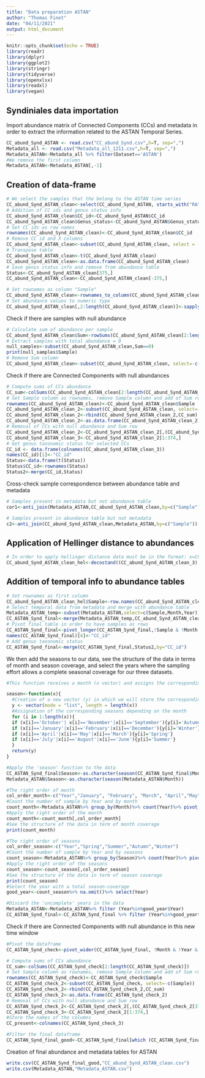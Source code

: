 ---
title: "Data preparation ASTAN"
author: "Thomas Finet"
date: "04/11/2021"
output: html_document
---

```{r}
knitr::opts_chunk$set(echo = TRUE)
library(readr)
library(dplyr)
library(ggplot2)
library(stringr)
library(tidyverse)
library(openxlsx)
library(readxl)
library(vegan)
```


## Syndiniales data importation

Import abundance matrix of Connected Components (CCs) and metadata in order to extract the information related to the ASTAN Temporal Series.

```{r}
CC_abund_Synd_ASTAN <- read.csv("CC_abund_Synd.csv",h=T, sep=",")
Metadata_all <- read.csv("Metadata_all_1211.csv",h=T, sep=",")
Metadata_ASTAN<-Metadata_all %>% filter(Dataset=='ASTAN')
#We remove the first column
Metadata_ASTAN<-Metadata_ASTAN[,-1]
```

## Creation of data-frame

```{r}
# We select the samples that the belong to the ASTAN time series
CC_abund_Synd_ASTAN_clean<-select(CC_abund_Synd_ASTAN, starts_with("RA"))
# Addition of CC ids and genus status info
CC_abund_Synd_ASTAN_clean$CC_id<-CC_abund_Synd_ASTAN$CC_id
CC_abund_Synd_ASTAN_clean$Genus_status<-CC_abund_Synd_ASTAN$Genus_status
# Set CC ids as row names
rownames(CC_abund_Synd_ASTAN_clean)<-CC_abund_Synd_ASTAN_clean$CC_id
# Remove CC id and X columns
CC_abund_Synd_ASTAN_clean<-subset(CC_abund_Synd_ASTAN_clean, select = -c(CC_id))
# Transpose table
CC_abund_Synd_ASTAN_clean<-t(CC_abund_Synd_ASTAN_clean)
CC_abund_Synd_ASTAN_clean<-as.data.frame(CC_abund_Synd_ASTAN_clean)
# Save genus status info and remove from abundance table
Status<-CC_abund_Synd_ASTAN_clean[375,]
CC_abund_Synd_ASTAN_clean<-CC_abund_Synd_ASTAN_clean[-375,]

# Set rownames as column "Sample"
CC_abund_Synd_ASTAN_clean<-rownames_to_column(CC_abund_Synd_ASTAN_clean, var="Sample")
# Set abundance values to numeric type
CC_abund_Synd_ASTAN_clean[,2:length(CC_abund_Synd_ASTAN_clean)]<-sapply(CC_abund_Synd_ASTAN_clean[,2:length(CC_abund_Synd_ASTAN_clean)],as.numeric)
```

Check if there are samples with null abundance

```{r}
# Calculate sum of abundance per sample
CC_abund_Synd_ASTAN_clean$Sum<-rowSums(CC_abund_Synd_ASTAN_clean[2:length(CC_abund_Synd_ASTAN_clean)])
# Extract samples with total abundance = 0
null_samples<-subset(CC_abund_Synd_ASTAN_clean,Sum==0)
print(null_samples$Sample)
# Remove Sum column
CC_abund_Synd_ASTAN_clean<-subset(CC_abund_Synd_ASTAN_clean, select=-c(Sum))
```

Check if there are Connected Components with null abundances

```{r}
# Compute sums of CCs abundance
CC_sum<-colSums(CC_abund_Synd_ASTAN_clean[2:length(CC_abund_Synd_ASTAN_clean)])
# Set Sample column as rownames, remove Sample column and add of Sum row
rownames(CC_abund_Synd_ASTAN_clean)<-CC_abund_Synd_ASTAN_clean$Sample
CC_abund_Synd_ASTAN_clean_2<-subset(CC_abund_Synd_ASTAN_clean, select=-c(Sample))
CC_abund_Synd_ASTAN_clean_2<-rbind(CC_abund_Synd_ASTAN_clean_2,CC_sum)
CC_abund_Synd_ASTAN_clean_2<-as.data.frame(CC_abund_Synd_ASTAN_clean_2)
# Removal of CCs with null abundance and Sum row
CC_abund_Synd_ASTAN_clean_2<-CC_abund_Synd_ASTAN_clean_2[,(CC_abund_Synd_ASTAN_clean_2[375,]) > 0]
CC_abund_Synd_ASTAN_clean_3<-CC_abund_Synd_ASTAN_clean_2[1:374,]
# Get genus taxonomic status for selected CCs
CC_id <- data.frame(colnames(CC_abund_Synd_ASTAN_clean_3))
names(CC_id)[1]<-"CC_id"
Status<-data.frame(t(Status))
Status$CC_id<-rownames(Status)
Status2<-merge(CC_id,Status)
```

Cross-check sample correspondence between abundance table and metadata

```{r}
# Samples present in metadata but not abundance table
cor1<-anti_join(Metadata_ASTAN,CC_abund_Synd_ASTAN_clean,by=c("Sample")) # we can use the first abundance table as no sample was removed

# Samples present in abundance table but not metadata
c2<-anti_join(CC_abund_Synd_ASTAN_clean,Metadata_ASTAN,by=c("Sample"))
```

## Application of Hellinger distance to abundances

```{r}
# In order to apply hellinger distance data must be in the format: x=CCs, y=samples (it is the case here)
CC_abund_Synd_ASTAN_clean_hel<-decostand((CC_abund_Synd_ASTAN_clean_3), method="hellinger")
```

## Addition of temporal info to abundance tables

```{r}
# Set rownames as first column
CC_abund_Synd_ASTAN_clean_hel$Sample<-row.names(CC_abund_Synd_ASTAN_clean_hel)
# Select temporal data from metadata and merge with abundance table
Metadata_ASTAN_temp<-subset(Metadata_ASTAN,select=c(Sample,Month,Year))
CC_ASTAN_Synd_final<-merge(Metadata_ASTAN_temp,CC_abund_Synd_ASTAN_clean_hel, by="Sample")
# Pivot final table in order to have samples as rows
CC_ASTAN_Synd_final<-pivot_longer(CC_ASTAN_Synd_final,!Sample & !Month & !Year,names_to ="CC",values_to="abundance")
names(CC_ASTAN_Synd_final)[4]<-"CC_id"
# Add genus taxonomic status
CC_ASTAN_Synd_final<-merge(CC_ASTAN_Synd_final,Status2,by="CC_id")

```

We then add the seasons to our data, see the structure of the data in terms of month and season coverage, and select the years where the sampling effort allows a complete seasonal coverage for our three datasets.

```{r}

#This function receives a month (x vector) and assigns the corresponding seasons (y vector)

season<-function(x){
  #Creation of a new vector (y) in which we will store the corresponding seasons
  y <- vector(mode = "list", length = length(x))
  #Assignation of the corresponding seasons depending on the month
  for (i in 1:length(x)){
  if (x[i]=='October'| x[i]=='November'|x[i]=='September'){y[i]='Autumn'}
  if (x[i]=='January'|x[i]=='February'|x[i]=='December'){y[i]='Winter'}
  if (x[i]=='April'|x[i]=='May'|x[i]=='March'){y[i]='Spring'}
  if (x[i]=='July'|x[i]=='August'|x[i]=='June'){y[i]='Summer'}
  }
  return(y)
}
```



```{r}
#Apply the 'season' function to the data
CC_ASTAN_Synd_final$Season<-as.character(season(CC_ASTAN_Synd_final$Month))
Metadata_ASTAN$Season<-as.character(season(Metadata_ASTAN$Month))

#The right order of month
col_order_month<-c("Year","January", "February", "March", "April","May","June","July","August", "September", "October","November", "December")
#Count the number of sample by Year and by month
count_month<-Metadata_ASTAN%>% group_by(Month)%>% count(Year)%>% pivot_wider(names_from = "Month", values_from = "n")
#Apply the right order of the month 
count_month<-count_month[,col_order_month]
#See the structure of the data in term of month coverage
print(count_month)

#The right order of seasons 
col_order_season<-c("Year","Spring","Summer","Autumn","Winter")
#Count the number of sample by Year and by seasons 
count_season<-Metadata_ASTAN%>% group_by(Season)%>% count(Year)%>% pivot_wider(names_from = "Season", values_from = "n")#Apply the right order of the month 
#Apply the right order of the seasons 
count_season<-count_season[,col_order_season]
#See the structure of the data in term of season coverage
print(count_season)
#Select the year with a total season-coverage 
good_year<-count_season%>% na.omit()%>% select(Year)

#Discard the 'uncomplete' years in the data
Metadata_ASTAN<-Metadata_ASTAN%>% filter (Year%in%good_year$Year)
CC_ASTAN_Synd_final<-CC_ASTAN_Synd_final %>% filter (Year%in%good_year$Year)
```

Check if there are Connected Components with null abundance in this new time window
```{r}
#Pivot the dataframe
CC_ASTAN_Synd_check<-pivot_wider(CC_ASTAN_Synd_final, !Month & !Year & !Genus_status & !Season,names_from = "CC_id", values_from = "abundance")

# Compute sums of CCs abundance
CC_sum<-colSums(CC_ASTAN_Synd_check[2:length(CC_ASTAN_Synd_check)])
# Set Sample column as rownames, remove Sample column and add of Sum row
rownames(CC_ASTAN_Synd_check)<-CC_ASTAN_Synd_check$Sample
CC_ASTAN_Synd_check_2<-subset(CC_ASTAN_Synd_check, select=-c(Sample))
CC_ASTAN_Synd_check_2<-rbind(CC_ASTAN_Synd_check_2,CC_sum)
CC_ASTAN_Synd_check_2<-as.data.frame(CC_ASTAN_Synd_check_2)
# Removal of CCs with null abundance and Sum row
CC_ASTAN_Synd_check_2<-CC_ASTAN_Synd_check_2[,(CC_ASTAN_Synd_check_2[375,]) > 0]
CC_ASTAN_Synd_check_3<-CC_ASTAN_Synd_check_2[1:374,]
#Store the names of the columns
CC_present<-colnames(CC_ASTAN_Synd_check_3)

#Filter the final dataframe
CC_ASTAN_Synd_final_good<-CC_ASTAN_Synd_final[which (CC_ASTAN_Synd_final$CC_id %in% CC_present),]

```
Creation of final abundance and metadata tables for ASTAN

```{r}
write.csv(CC_ASTAN_Synd_final_good,"CC_abund_Synd_ASTAN_clean.csv")
write.csv(Metadata_ASTAN,"Metadata_ASTAN.csv")
```
